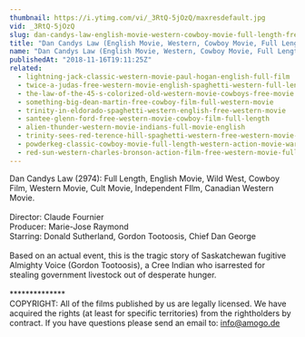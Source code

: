 ```yaml
---
thumbnail: https://i.ytimg.com/vi/_3RtQ-5jOzQ/maxresdefault.jpg
vid: _3RtQ-5jOzQ
slug: dan-candys-law-english-movie-western-cowboy-movie-full-length-free-movie-on-youtube
title: "Dan Candys Law (English Movie, Western, Cowboy Movie, Full Length) free movie on youtube"
name: "Dan Candys Law (English Movie, Western, Cowboy Movie, Full Length) free movie on youtube"
publishedAt: "2018-11-16T19:11:25Z"
related:
  - lightning-jack-classic-western-movie-paul-hogan-english-full-film
  - twice-a-judas-free-western-movie-english-spaghetti-western-full-length
  - the-law-of-the-45-s-colorized-old-western-movie-cowboys-free-movie
  - something-big-dean-martin-free-cowboy-film-full-western-movie
  - trinity-in-eldorado-spaghetti-western-english-free-western-movie
  - santee-glenn-ford-free-western-movie-cowboy-film-full-length
  - alien-thunder-western-movie-indians-full-movie-english
  - trinity-sees-red-terence-hill-spaghetti-western-free-western-movie-cowboys-full-films
  - powderkeg-classic-cowboy-movie-full-length-western-action-movie-war-english
  - red-sun-western-charles-bronson-action-film-free-western-movie-full-length-english-hd
---
```


Dan Candys Law (2974): Full Length, English Movie, Wild West, Cowboy Film, Western Movie, Cult Movie, Independent FIlm, Canadian Western Movie.<br />
<br />
Director: Claude Fournier<br />
Producer: Marie-Jose Raymond<br />
Starring: Donald Sutherland, Gordon Tootoosis, Chief Dan George<br />
<br />
Based on an actual event, this is the tragic story of Saskatchewan fugitive Almighty Voice (Gordon Tootoosis), a Cree Indian who isarrested for stealing government livestock out of desperate hunger.<br />
<br />
**************<br />
COPYRIGHT: All of the films published by us are legally licensed. We have acquired the rights (at least for specific territories) from the rightholders by contract. If you have questions please send an email to: info@amogo.de